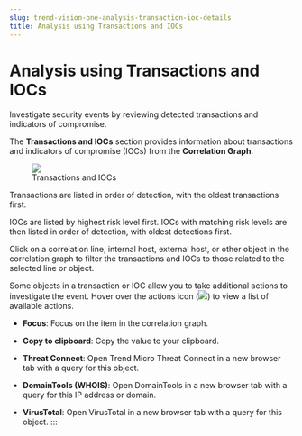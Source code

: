 ```yaml
---
slug: trend-vision-one-analysis-transaction-ioc-details
title: Analysis using Transactions and IOCs
---
```

# Analysis using Transactions and IOCs

Investigate security events by reviewing detected transactions and indicators of compromise.

The **Transactions and IOCs** section provides information about transactions and indicators of compromise (IOCs) from the **Correlation Graph**.

<figure>
<img src="./images/trans-IoCs=b11f089b-bc1e-497e-aa53-ff8724ef846a.webp" />
<figcaption>Transactions and IOCs</figcaption>
</figure>

Transactions are listed in order of detection, with the oldest transactions first.

IOCs are listed by highest risk level first. IOCs with matching risk levels are then listed in order of detection, with oldest detections first.

Click on a correlation line, internal host, external host, or other object in the correlation graph to filter the transactions and IOCs to those related to the selected line or object.

Some objects in a transaction or IOC allow you to take additional actions to investigate the event. Hover over the actions icon (![](/images/dddna_graph_icon_plus=GUID-674BF3B2-46AB-4463-AEB9-658F8598E69D=2=en-us=Low.webp)) to view a list of available actions.

- **Focus**: Focus on the item in the correlation graph.

- **Copy to clipboard**: Copy the value to your clipboard.

- **Threat Connect**: Open Trend Micro Threat Connect in a new browser tab with a query for this object.

- **DomainTools (WHOIS)**: Open DomainTools in a new browser tab with a query for this IP address or domain.

- **VirusTotal**: Open VirusTotal in a new browser tab with a query for this object.
:::
